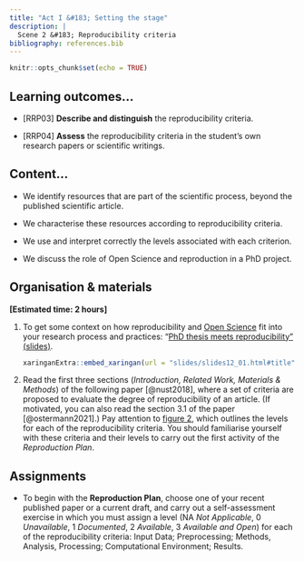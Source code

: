 ```yaml
---
title: "Act I &#183; Setting the stage"
description: |
  Scene 2 &#183; Reproducibility criteria
bibliography: references.bib
---
```


```r
knitr::opts_chunk$set(echo = TRUE)
```

##  Learning outcomes...

-   [RRP03] **Describe and distinguish** the reproducibility criteria.

-   [RRP04] **Assess** the reproducibility criteria in the student's own research papers or scientific writings.

## Content...

-   We identify resources that are part of the scientific process, beyond the published scientific article.

-   We characterise these resources according to reproducibility criteria.

-   We use and interpret correctly the levels associated with each criterion.

-   We discuss the role of Open Science and reproduction in a PhD project.


## Organisation & materials

**[Estimated time: 2 hours]**

1.  To get some context on how reproducibility and [Open Science](glossary.html#open-science) fit into your research process and practices: "[PhD thesis meets reproducibility" (slides)](slides/slides12_01.html). <!--y [video](https://drive.google.com/file/d/1mtSO0BrrvlCMEN7LBXQaa7dIGYMGgsOw/view?usp=sharing).-->

    ```r
    xaringanExtra::embed_xaringan(url = "slides/slides12_01.html#title", ratio = "16:9")
    ```

2.  Read the first three sections (*Introduction, Related Work, Materials & Methods*) of the following paper [@nust2018], where a set of criteria are proposed to evaluate the degree of reproducibility of an article. (If motivated, you can also read the section 3.1 of the paper [@ostermann2021].) Pay attention to [figure 2](https://doi.org/10.7717/peerj.5072/fig-2), which outlines the levels for each of the reproducibility criteria. You should familiarise yourself with these criteria and their levels to carry out the first activity of the *Reproduction Plan*.

<!--
3.  Reflexiona sobre tu proceso y prácticas de investigación en general (no te focalices en un proyecto o artículo en concreto) y contesta a las siguientes preguntas.

    -   Indica departamento y/o grupo de investigación.

    -   ¿Realizas una investigación teórica-conceptual, práctica-experimental, o una combinación de ellas?

    -   ¿Juegan los datos de entrada un papel importante en tu investigación? ¿Utilizas fuentes de datos ya existentes? ¿O generas los datos expresamente para tu investigación (p.e. cuestionarios)?

    -   ¿Necesitas ajustar, arreglar, limpiar, en definitiva, pre-procesar los datos de entrada para tu investigación?

    -   ¿Realizas algún análisis o aplicas algún modelo sobre los datos? ¿Utilizas alguna herramienta tecnológica ya existente para el análisis, o escribes tu propio código para analizar los datos? ¿O ambas cosas?

    -   ¿Las tablas, figuras, gráficos, mapas o diagramas son resultados habituales en tu investigación, es decir, aparecen frecuentemente en tus informes o artículos finales?
-->

## Assignments

-   To begin with the **Reproduction Plan**, choose one of your recent published paper or a current draft, and carry out a self-assessment exercise in which you must assign a level (NA *Not Applicable*, 0 *Unavailable*, 1 *Documented*, 2 *Available*, 3 *Available and Open*) for each of the reproducibility criteria: Input Data; Preprocessing; Methods, Analysis, Processing; Computational Environment; Results.
  
